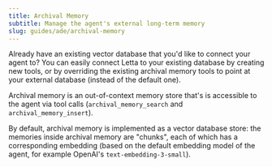 ```yaml
---
title: Archival Memory
subtitle: Manage the agent's external long-term memory
slug: guides/ade/archival-memory
---
```


<Tip>Already have an existing vector database that you'd like to connect your agent to? You can easily connect Letta to your existing database by creating new tools, or by overriding the existing archival memory tools to point at your external database (instead of the default one).</Tip>

Archival memory is an out-of-context memory store that's is accessible to the agent via tool calls (`archival_memory_search` and `archival_memory_insert`).

By default, archival memory is implemented as a vector database store: the memories inside archival memory are "chunks", each of which has a corresponding embedding (based on the default embedding model of the agent, for example OpenAI's `text-embedding-3-small`).
